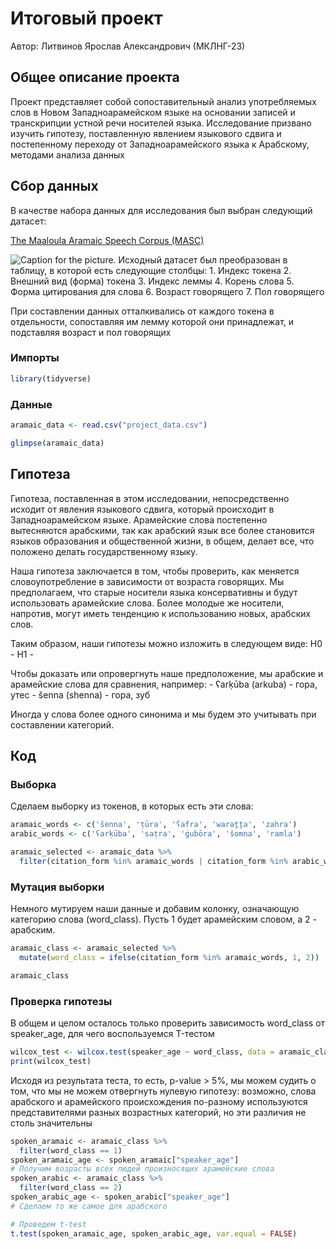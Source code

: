 # Итоговый проект
Автор: Литвинов Ярослав Александрович (МКЛНГ-23)

## Общее описание проекта

Проект представляет собой сопоставительный анализ употребляемых слов в Новом Западноарамейском языке на основании записей и транскрипции устной речи носителей языка. Исследование призвано изучить гипотезу, поставленную явлением языкового сдвига и постепенному переходу от Западноарамейского языка к Арабскому, методами анализа данных

## Сбор данных

В качестве набора данных для исследования был выбран следующий датасет:

[The Maaloula Aramaic Speech Corpus (MASC)](https://zenodo.org/records/6496714)

![Caption for the picture.](D:\Code\da_sgdlceva_mklng\aramaic\images\db_layout.png)
Исходный датасет был преобразован в таблицу, в которой есть следующие столбцы:
1. Индекс токена
2. Внешний вид (форма) токена
3. Индекс леммы
4. Корень слова
5. Форма цитирования для слова
6. Возраст говорящего
7. Пол говорящего

При составлении данных отталкивались от каждого токена в отдельности, сопоставляя им лемму которой они принадлежат, и подставляя возраст и пол говорящих

### Импорты

```r
library(tidyverse)
```

### Данные

```r
aramaic_data <- read.csv("project_data.csv")
```

```r
glimpse(aramaic_data)
```

## Гипотеза
Гипотеза, поставленная в этом исследовании, непосредственно исходит от явления языкового сдвига, который происходит в Западноарамейском языке. Арамейские слова постепенно вытесняются арабскими, так как арабский язык все более становится языков образования и общественной жизни, в общем, делает все, что положено делать государственному языку.

Наша гипотеза заключается в том, чтобы проверить, как меняется словоупотребление в зависимости от возраста говорящих. Мы предполагаем, что старые носители языка консервативны и будут использовать арамейские слова. Более молодые же носители, напротив, могут иметь тенденцию к использованию новых, арабских слов. 

Таким образом, наши гипотезы можно изложить в следующем виде:
H0 - 
H1 - 

Чтобы доказать или опровергнуть наше предположение, мы арабские и арамейские слова для сравнения, например:
- ʕarḳūba (arkuba) - гора, утес
- šenna (shenna) - гора, зуб

Иногда у слова более одного синонима и мы будем это учитывать при составлении категорий.

## Код

### Выборка

Сделаем выборку из токенов, в которых есть эти слова:

```r
aramaic_words <- c('šenna', 'ṭūra', 'ʕafra', 'warəṯṯa', 'zahra')
arabic_words <- c('ʕarḳūba', 'saṭra', 'ġubōra', 'šomna', 'ramla')
```

```r
aramaic_selected <- aramaic_data %>%
  filter(citation_form %in% aramaic_words | citation_form %in% arabic_words)
```

### Мутация выборки

Немного мутируем наши данные и добавим колонку, означающую категорию слова (word_class). Пусть 1 будет арамейским словом, а 2 - арабским.

```r
aramaic_class <- aramaic_selected %>%
  mutate(word_class = ifelse(citation_form %in% aramaic_words, 1, 2))
```

```r
aramaic_class
```

### Проверка гипотезы
В общем и целом осталось только проверить зависимость word_class от speaker_age, для чего воспользуемся T-тестом

```r
wilcox_test <- wilcox.test(speaker_age ~ word_class, data = aramaic_class)
print(wilcox_test)
```
Исходя из результата теста, то есть, p-value > 5%, мы можем судить о том, что мы не можем отвергнуть нулевую гипотезу: возможно, слова арабского и арамейского происхождения по-разному используются представителями разных возрастных категорий, но эти различия не столь значительны

```r
spoken_aramaic <- aramaic_class %>%
  filter(word_class == 1)
spoken_aramaic_age <- spoken_aramaic["speaker_age"]
# Получим возрасты всех людей произносящих арамейские слова
spoken_arabic <- aramaic_class %>%
  filter(word_class == 2)
spoken_arabic_age <- spoken_arabic["speaker_age"]
# Сделаем то же самое для арабского

# Проведем t-test
t.test(spoken_aramaic_age, spoken_arabic_age, var.equal = FALSE)
```
